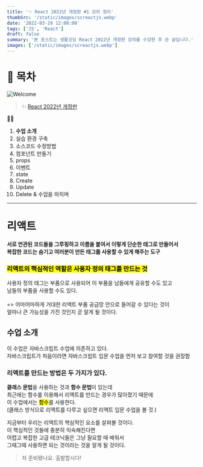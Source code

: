 ```yaml
---
title: '✨ React 2022년 개정판 #1 강의 정리'
thumbSrc: '/static/images/screactjs.webp'
date: '2022-03-29 12:00:00'
tags: ['JS', 'React']
draft: false
summary: '본 포스트는 생활코딩 React 2022년 개정판 강의를 수강한 후 쓴 글입니다.'
images: ['/static/images/screactjs.webp']
---
```


# 📌 목차

![Welcome](/static/images/screactjs.webp)

> ✨ [React 2022년 개정판](https://www.youtube.com/playlist?list=PLuHgQVnccGMCOGstdDZvH41x0Vtvwyxu7)

💁🏻

1.  **수업 소개**
2.  실습 환경 구축
3.  소스코드 수정방법
4.  컴포넌트 만들기
5.  props
6.  이벤트
7.  state
8.  Create
9.  Update
10. Delete & 수업을 마치며

---

# 리액트

**서로 연관된 코드들을 그루핑하고 이름을 붙여서 이렇게 단순한 태그로 만들어서**<br/>
**복잡한 코드는 숨기고 여러분이 만든 태그를 사용할 수 있게 해주는 도구**

### <mark>리액트의 핵심적인 역할은 사용자 정의 태그를 만드는 것</mark>

사용자 정의 태그는 부품으로 사용되어 이 부품을 남들에게 공유할 수도 있고<br/>
남들의 부품을 사용할 수도 있다.<br/><br/>
=> 어마어마하게 거대한 리액트 부품 공급망 안으로 들어갈 수 있다는 것이<br/>
얼마나 큰 가능성을 가진 것인지 곧 알게 될 것이다.

## 수업 소개

이 수업은 자바스크립트 수업에 의존하고 있다.<br/>
자바스크립트가 처음이라면 자바스크립트 입문 수업을 먼저 보고 참여할 것을 권장함

### 리액트를 만드는 방법은 두 가지가 있다.

**클래스 문법**을 사용하는 것과 **함수 문법**이 있는데<br/>
최근에는 함수를 이용해서 리액트를 만드는 경우가 많아졌기 때문에<br/>
이 수업에서는 <mark>함수</mark>를 사용한다.<br/>
(클래스 방식으로 리액트를 다루고 싶으면 리액트 입문 수업을 볼 것.)

지금부터 우리는 리액트의 핵심적인 요소를 살펴볼 것이다.<br/>
이 핵심적인 것들에 충분히 익숙해진다면<br/>
어렵고 복잡한 고급 테크닉들은 그냥 필요할 때 배워서<br/>
그때그때 사용하면 되는 것이라는 것을 알게 될 것이다.

> 자 준비됐나요. 출발합시다!
